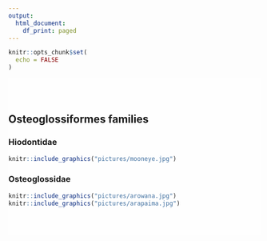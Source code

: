 ```yaml
---
output:
  html_document:
    df_print: paged
---
```

```r
knitr::opts_chunk$set(
  echo = FALSE
)
```
<div style="background-color:rgba(255, 255, 255, 0.8); padding:40px 0;">
## Osteoglossiformes families {.tabset}

### Hiodontidae
```r
knitr::include_graphics("pictures/mooneye.jpg")
```

### Osteoglossidae
```r
knitr::include_graphics("pictures/arowana.jpg")
knitr::include_graphics("pictures/arapaima.jpg")
```
</div>